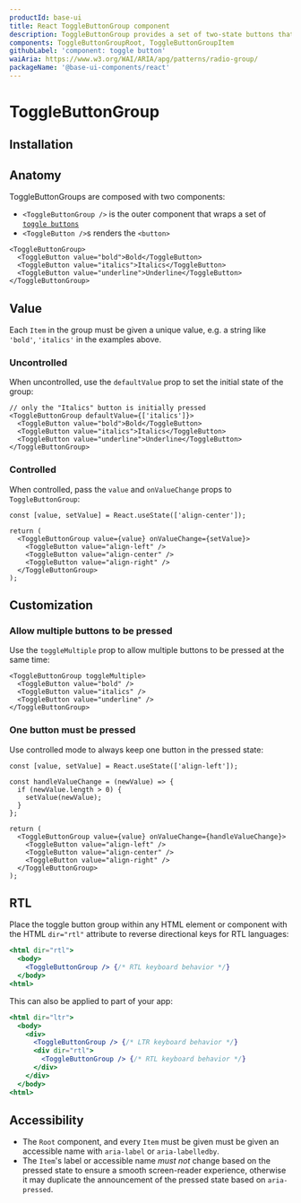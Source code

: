```yaml
---
productId: base-ui
title: React ToggleButtonGroup component
description: ToggleButtonGroup provides a set of two-state buttons that can either be off (not pressed) or on (pressed).
components: ToggleButtonGroupRoot, ToggleButtonGroupItem
githubLabel: 'component: toggle button'
waiAria: https://www.w3.org/WAI/ARIA/apg/patterns/radio-group/
packageName: '@base-ui-components/react'
---
```


# ToggleButtonGroup

<Description />

<ComponentLinkHeader design={false} />

<Demo demo="ToggleButtonGroupIntroduction" defaultCodeOpen="false" bg="gradient" />

## Installation

<InstallationInstructions componentName="ToggleButtonGroup" />

## Anatomy

ToggleButtonGroups are composed with two components:

- `<ToggleButtonGroup />` is the outer component that wraps a set of [`toggle buttons`](/components/react-toggle-button)
- `<ToggleButton />`s renders the `<button>`

```tsx
<ToggleButtonGroup>
  <ToggleButton value="bold">Bold</ToggleButton>
  <ToggleButton value="italics">Italics</ToggleButton>
  <ToggleButton value="underline">Underline</ToggleButton>
</ToggleButtonGroup>
```

## Value

Each `Item` in the group must be given a unique value, e.g. a string like `'bold'`, `'italics'` in the examples above.

### Uncontrolled

When uncontrolled, use the `defaultValue` prop to set the initial state of the group:

```tsx
// only the "Italics" button is initially pressed
<ToggleButtonGroup defaultValue={['italics']}>
  <ToggleButton value="bold">Bold</ToggleButton>
  <ToggleButton value="italics">Italics</ToggleButton>
  <ToggleButton value="underline">Underline</ToggleButton>
</ToggleButtonGroup>
```

### Controlled

When controlled, pass the `value` and `onValueChange` props to `ToggleButtonGroup`:

```tsx
const [value, setValue] = React.useState(['align-center']);

return (
  <ToggleButtonGroup value={value} onValueChange={setValue}>
    <ToggleButton value="align-left" />
    <ToggleButton value="align-center" />
    <ToggleButton value="align-right" />
  </ToggleButtonGroup>
);
```

## Customization

### Allow multiple buttons to be pressed

Use the `toggleMultiple` prop to allow multiple buttons to be pressed at the same time:

```tsx
<ToggleButtonGroup toggleMultiple>
  <ToggleButton value="bold" />
  <ToggleButton value="italics" />
  <ToggleButton value="underline" />
</ToggleButtonGroup>
```

<Demo demo="ToggleButtonGroupToggleMultiple" />

### One button must be pressed

Use controlled mode to always keep one button in the pressed state:

```tsx
const [value, setValue] = React.useState(['align-left']);

const handleValueChange = (newValue) => {
  if (newValue.length > 0) {
    setValue(newValue);
  }
};

return (
  <ToggleButtonGroup value={value} onValueChange={handleValueChange}>
    <ToggleButton value="align-left" />
    <ToggleButton value="align-center" />
    <ToggleButton value="align-right" />
  </ToggleButtonGroup>
);
```

## RTL

Place the toggle button group within any HTML element or component with the HTML `dir="rtl"` attribute to reverse directional keys for RTL languages:

```jsx
<html dir="rtl">
  <body>
    <ToggleButtonGroup /> {/* RTL keyboard behavior */}
  </body>
<html>
```

This can also be applied to part of your app:

```jsx
<html dir="ltr">
  <body>
    <div>
      <ToggleButtonGroup /> {/* LTR keyboard behavior */}
      <div dir="rtl">
        <ToggleButtonGroup /> {/* RTL keyboard behavior */}
      </div>
    </div>
  </body>
<html>
```

<Demo demo="ToggleButtonGroupRtl" />

## Accessibility

- The `Root` component, and every `Item` must be given must be given an accessible name with `aria-label` or `aria-labelledby`.
- The `Item`'s label or accessible name _must not_ change based on the pressed state to ensure a smooth screen-reader experience, otherwise it may duplicate the announcement of the pressed state based on `aria-pressed`.
